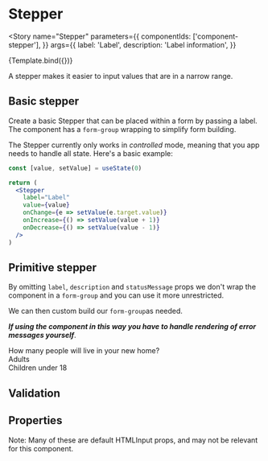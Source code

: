 

<Meta title="Components/Stepper" component={Stepper} />

# Stepper

<Story
  name="Stepper"
  parameters={{
    componentIds: ['component-stepper'],
  }}
  args={{
    label: 'Label',
    description: 'Label information',
  }}
>
  {Template.bind({})}
</Story>

A stepper makes it easier to input values that are in a narrow range.

## Basic stepper

Create a basic Stepper that can be placed within a form by passing a label. The component has a `form-group` wrapping to simplify form building.

<Canvas>
  <Story
    name="Basic stepper"
    args={{
      label: 'Label',
    }}
  />
</Canvas>

The Stepper currently only works in _controlled_ mode, meaning that you app needs to handle all state.
Here's a basic example:

```jsx
const [value, setValue] = useState(0)

return (
  <Stepper
    label="Label"
    value={value}
    onChange={e => setValue(e.target.value)}
    onIncrease={() => setValue(value + 1)}
    onDecrease={() => setValue(value - 1)}
  />
)
```

## Primitive stepper

By omitting `label`, `description` and `statusMessage` props we don't wrap the component in a `form-group` and you can use it more unrestricted.

<Canvas>
  <Story name="Primitive Stepper" />
</Canvas>

We can then custom build our `form-group`as needed.

**_If using the component in this way you have to handle rendering of error messages yourself_**.

<Canvas>
  <div className="form-group">
    <label htmlFor="multiple-steppers" className="mb-5">
      How many people will live in your new home?
    </label>
    <div id="multiple-steppers" className="horizontal">
      <div>
        <div>
          <div className="form-info">Adults</div>
          <Stepper />
        </div>
      </div>
      <div>
        <div>
          <div className="form-info">Children under 18</div>
          <Stepper />
        </div>
      </div>
    </div>
  </div>
</Canvas>

## Validation

<Canvas>
  <Story
    name="Stepper validation"
    args={{
      value: 'Two',
      validator: {
        message: 'Must be a number',
        indicator: 'error',
      },
    }}
  />
</Canvas>

## Properties

Note: Many of these are default HTMLInput props, and may not be relevant for this component.

<ArgsTable of={Stepper} />
